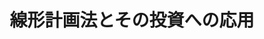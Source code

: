 ﻿---
title: "線形計画法とその投資への応用"
category: "工学院"
vol: 11
interviewee: "今野 浩 "
url: ""
tags: []
pdf: "11-6.pdf"
career: ""
preface: "ここ数年（1990年７月当時）、株式投資の魅力が世人の知るところとなり、一般家庭の主婦でさえ、株式を売買するほどの大ブームになっている。かつては博打の一種のようにさえ思われ、敬遠されがちだったこの投資手段も、大手証券会社の大々的な宣伝活動のおかげで日の目を見るようになった。しかし、周知の通り、株価は変動が激しいので、必ずしも利率が良いとは限らない。場合によっては大散財の憂き目をみることもありうる。ところがこの種の投資に、線形計画法などの数学的手法を用いることによって、リスクをある程度抑えることができる。この度、私たちがお訪ねした今野教授は、長年にわたって線形計画法などの最適化手法を研究されており、近年その応用として、投資の分野へも手を広げておられる。今回は、線形計画法とその投資への応用、という二つの面からお話をうかがった。"
---
